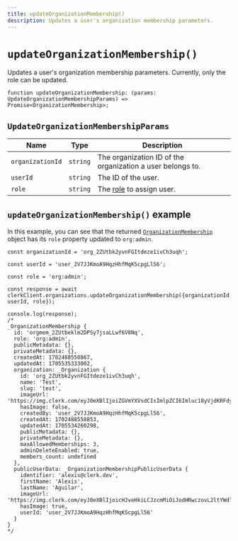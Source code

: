 ```yaml
---
title: updateOrganizationMembership()
description: Updates a user's organization membership parameters.
---
```


# `updateOrganizationMembership()`

Updates a user's organization membership parameters. Currently, only the role can be updated.

```tsx
function updateOrganizationMembership: (params: UpdateOrganizationMembershipParams) => Promise<OrganizationMembership>;
```

## `UpdateOrganizationMembershipParams`

| Name | Type	| Description |
| --- | --- | --- |
| `organizationId` | `string` | The organization ID of the organization a user belongs to. |
| `userId` | `string` | The ID of the user. |
| `role` | `string` | The [role](/docs/organizations/roles-permissions) to assign user. |

## `updateOrganizationMembership()` example

In this example, you can see that the returned [`OrganizationMembership`](/docs/references/javascript/organization-membership) object has its `role` property updated to `org:admin`.

```tsx {5, 13}
const organizationId = 'org_2ZUtbk2yvnFGItdeze1ivCh3uqh';

const userId = 'user_2V7JJKmoA9HqzHhfMqK5cpgLl56';

const role = 'org:admin';

const response = await clerkClient.organizations.updateOrganizationMembership({organizationId, userId, role});

console.log(response);
/*
_OrganizationMembership {
  id: 'orgmem_2ZUtbeklm2DPSy7jsaLLwf6V8Nq',
  role: 'org:admin',
  publicMetadata: {},
  privateMetadata: {},
  createdAt: 1702488558867,
  updatedAt: 1705535333002,
  organization: _Organization {
    id: 'org_2ZUtbk2yvnFGItdeze1ivCh3uqh',
    name: 'Test',
    slug: 'test',
    imageUrl: 'https://img.clerk.com/eyJ0eXBlIjoiZGVmYXVsdCIsImlpZCI6Imluc18yVjdKRFdyclJwRmZFZTlqQUM2dWpSMG8xSlQiLCJyaWQiOiJvcmdfMlpVdGJrMnl2bkZHSXRkZXplMWl2Q2gzdXFoIiwiaW5pdGlhbHMiOiJUIn0',
    hasImage: false,
    createdBy: 'user_2V7JJKmoA9HqzHhfMqK5cpgLl56',
    createdAt: 1702488558853,
    updatedAt: 1705534260298,
    publicMetadata: {},
    privateMetadata: {},
    maxAllowedMemberships: 3,
    adminDeleteEnabled: true,
    members_count: undefined
  },
  publicUserData: _OrganizationMembershipPublicUserData {
    identifier: 'alexis@clerk.dev',
    firstName: 'Alexis',
    lastName: 'Aguilar',
    imageUrl: 'https://img.clerk.com/eyJ0eXBlIjoicHJveHkiLCJzcmMiOiJodHRwczovL2ltYWdlcy5jbGVyay5kZXYvb2F1dGhfZ29vZ2xlL2ltZ18yVjdKSkhvdXlnbDNLRXRaUjlRRlFNbnVDU2cuanBlZyJ9',
    hasImage: true,
    userId: 'user_2V7JJKmoA9HqzHhfMqK5cpgLl56'
  }
}
*/
```
